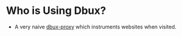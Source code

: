 # Who is Using Dbux?

* A very naive [dbux-proxy](https://github.com/Domiii/proxy-play) which instruments websites when visited.
